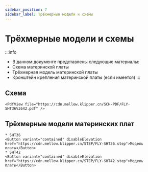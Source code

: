 ```yaml
---
sidebar_position: 7
sidebar_label: Трёхмерные модели и схемы
---
```




# Трёхмерные модели и схемы


:::info
* В данном документе представлены следующие материалы:
* Схема материнской платы
* Трёхмерная модель материнской платы
* Кронштейн крепления материнской платы (если имеется)
:::

## Схема

    <PdfView file="https://cdn.mellow.klipper.cn/SCH-PDF/FLY-SHT36%2642.pdf" />


## Трёхмерные модели материнских плат
    * SHT36
    <Button variant="contained" disableElevation href="https://cdn.mellow.klipper.cn/STEP/FLY-SHT36.step">Модель платы</Button>
    * SHT42
    <Button variant="contained" disableElevation href="https://cdn.mellow.klipper.cn/STEP/FLY-SHT42.step">Модель платы</Button>